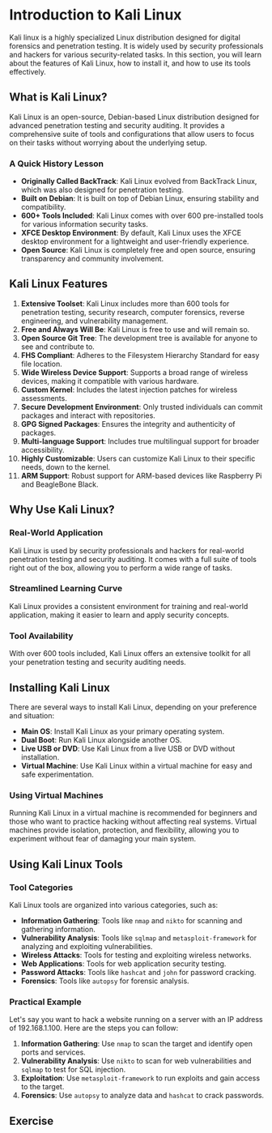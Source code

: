 # Introduction to Kali Linux

Kali linux is a highly specialized Linux distribution designed for digital forensics and penetration testing. It is widely used by security professionals and hackers for various security-related tasks. In this section, you will learn about the features of Kali Linux, how to install it, and how to use its tools effectively.

## What is Kali Linux?

Kali Linux is an open-source, Debian-based Linux distribution designed for advanced penetration testing and security auditing. It provides a comprehensive suite of tools and configurations that allow users to focus on their tasks without worrying about the underlying setup.

### A Quick History Lesson

- **Originally Called BackTrack**: Kali Linux evolved from BackTrack Linux, which was also designed for penetration testing.
- **Built on Debian**: It is built on top of Debian Linux, ensuring stability and compatibility.
- **600+ Tools Included**: Kali Linux comes with over 600 pre-installed tools for various information security tasks.
- **XFCE Desktop Environment**: By default, Kali Linux uses the XFCE desktop environment for a lightweight and user-friendly experience.
- **Open Source**: Kali Linux is completely free and open source, ensuring transparency and community involvement.

## Kali Linux Features

1. **Extensive Toolset**: Kali Linux includes more than 600 tools for penetration testing, security research, computer forensics, reverse engineering, and vulnerability management.
2. **Free and Always Will Be**: Kali Linux is free to use and will remain so.
3. **Open Source Git Tree**: The development tree is available for anyone to see and contribute to.
4. **FHS Compliant**: Adheres to the Filesystem Hierarchy Standard for easy file location.
5. **Wide Wireless Device Support**: Supports a broad range of wireless devices, making it compatible with various hardware.
6. **Custom Kernel**: Includes the latest injection patches for wireless assessments.
7. **Secure Development Environment**: Only trusted individuals can commit packages and interact with repositories.
8. **GPG Signed Packages**: Ensures the integrity and authenticity of packages.
9. **Multi-language Support**: Includes true multilingual support for broader accessibility.
10. **Highly Customizable**: Users can customize Kali Linux to their specific needs, down to the kernel.
11. **ARM Support**: Robust support for ARM-based devices like Raspberry Pi and BeagleBone Black.

## Why Use Kali Linux?

### Real-World Application

Kali Linux is used by security professionals and hackers for real-world penetration testing and security auditing. It comes with a full suite of tools right out of the box, allowing you to perform a wide range of tasks.

### Streamlined Learning Curve

Kali Linux provides a consistent environment for training and real-world application, making it easier to learn and apply security concepts.

### Tool Availability

With over 600 tools included, Kali Linux offers an extensive toolkit for all your penetration testing and security auditing needs.

## Installing Kali Linux

There are several ways to install Kali Linux, depending on your preference and situation:

- **Main OS**: Install Kali Linux as your primary operating system.
- **Dual Boot**: Run Kali Linux alongside another OS.
- **Live USB or DVD**: Use Kali Linux from a live USB or DVD without installation.
- **Virtual Machine**: Use Kali Linux within a virtual machine for easy and safe experimentation.

### Using Virtual Machines

Running Kali Linux in a virtual machine is recommended for beginners and those who want to practice hacking without affecting real systems. Virtual machines provide isolation, protection, and flexibility, allowing you to experiment without fear of damaging your main system.

## Using Kali Linux Tools

### Tool Categories

Kali Linux tools are organized into various categories, such as:

- **Information Gathering**: Tools like `nmap` and `nikto` for scanning and gathering information.
- **Vulnerability Analysis**: Tools like `sqlmap` and `metasploit-framework` for analyzing and exploiting vulnerabilities.
- **Wireless Attacks**: Tools for testing and exploiting wireless networks.
- **Web Applications**: Tools for web application security testing.
- **Password Attacks**: Tools like `hashcat` and `john` for password cracking.
- **Forensics**: Tools like `autopsy` for forensic analysis.

### Practical Example

Let's say you want to hack a website running on a server with an IP address of 192.168.1.100. Here are the steps you can follow:

1. **Information Gathering**: Use `nmap` to scan the target and identify open ports and services.
2. **Vulnerability Analysis**: Use `nikto` to scan for web vulnerabilities and `sqlmap` to test for SQL injection.
3. **Exploitation**: Use `metasploit-framework` to run exploits and gain access to the target.
4. **Forensics**: Use `autopsy` to analyze data and `hashcat` to crack passwords.

## Exercise
